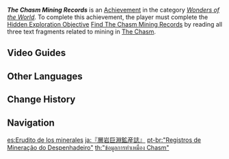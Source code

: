 {{Achievement Infobox
|id           = 81200
|order id     = 1186
|category     = Wonders of the World
|description  = Read all text fragments related to mining in [[The Chasm (Subregion)|The Chasm]].
|requirements = Complete [[Find The Chasm Mining Records]].
|primogems    = 5
|tracking     = 
|hidden       = 1
|topic        = 
|type         = Exploration
}}
'''''The Chasm Mining Records''''' is an [[Achievement]] in the category ''[[Wonders of the World]]''. To complete this achievement, the player must complete the [[Hidden Exploration Objective]] [[Find The Chasm Mining Records]] by reading all three text fragments related to mining in [[The Chasm (Subregion)|The Chasm]].
<!--
==Trivia==
-->

==Video Guides==
{{EVT
|video1   = eSNuLkjVWUo
|caption1 = 

|video2   = https://youtu.be/rRjFuCSIL4s
|caption2 = The Chasm Mining Records Guide
}}

==Other Languages==
{{Other Languages
|en      = The Chasm Mining Records
|zhs     = 《层岩巨渊矿产志》
|zhs_rm  = "Céngyán Jùyuān Kuàngchǎn Zhì"
|zht     = 《層岩巨淵礦產志》
|zht_rm  = "Céngyán Jùyuān Kuàngchǎn Zhì"
|zh_tl   = 
|ja      = 『層岩巨淵鉱産誌』
|ja_rm   = "Sougan-kyoen Kousan Shi"
|ja_tl   = 
|ko      = 《층암거연 광물 일지》
|ko_tl   = "The Chasm Mineral Journal"
|es      = Erudito de los minerales
|es_tl   = Mineral Scholar
|fr      = Les chroniques minières du Gouffre
|fr_tl   = The Chasm Mining Chronicles
|ru      = «Заметки о минералах Разлома»
|ru_tl   = "Notes About The Chasm's Minerals"
|th      = "ข้อมูลการทำเหมือง Chasm"
|th_rm   = 
|th_tl   = 
|vi      = "Tạp Chí Khoáng Sản Vực Đá Sâu"
|vi_tl   = 
|de      = „Förderprotokoll der Großen Kluft“
|de_tl   = "Mining Records of {{Lex|The Chasm|de}}"
|id      = Jurnal Pertambangan Chasm
|id_tl   = The Chasm Mining Journal
|pt      = "Registros de Mineração do Despenhadeiro"
|pt_tl   = 
|tr      = Kanyon Madencilik Kayıtları
|tr_tl   = Canyon Mininig Records
|it      = Cronache del mondo sotterraneo
|it_tl   = 
}}

==Change History==
{{Change History|2.6}}
<!--
==References==
{{Reflist}}
-->
==Navigation==
{{Achievement Navbox|Wonders of the World|Exploration}}

[[es:Erudito de los minerales]]
[[ja:『層岩巨淵鉱産誌』]]
[[pt-br:"Registros de Mineração do Despenhadeiro"]]
[[th:"ข้อมูลการทำเหมือง Chasm"]]